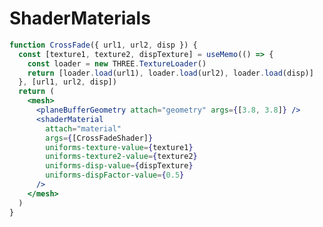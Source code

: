 # ShaderMaterials

```jsx
function CrossFade({ url1, url2, disp }) {
  const [texture1, texture2, dispTexture] = useMemo(() => {
    const loader = new THREE.TextureLoader()
    return [loader.load(url1), loader.load(url2), loader.load(disp)]
  }, [url1, url2, disp])
  return (
    <mesh>
      <planeBufferGeometry attach="geometry" args={[3.8, 3.8]} />
      <shaderMaterial
        attach="material"
        args={[CrossFadeShader]}
        uniforms-texture-value={texture1}
        uniforms-texture2-value={texture2}
        uniforms-disp-value={dispTexture}
        uniforms-dispFactor-value={0.5}
      />
    </mesh>
  )
}
```